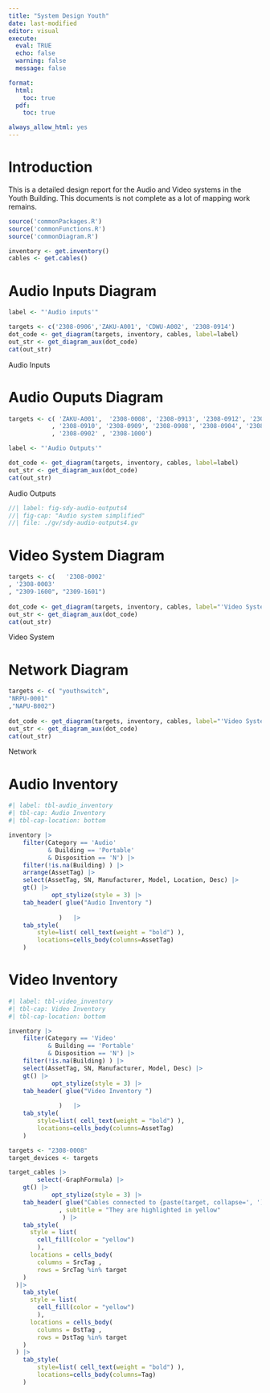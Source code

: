 ```yaml
---
title: "System Design Youth"
date: last-modified
editor: visual
execute: 
  eval: TRUE
  echo: false
  warning: false
  message: false

format:
  html:
    toc: true
  pdf:
    toc: true

always_allow_html: yes  
---
```


# Introduction

This is a detailed design report for the Audio and Video systems in the Youth Building. This documents is not complete as a lot of mapping work remains.

```r
source('commonPackages.R')
source('commonFunctions.R')
source('commonDiagram.R')
```

```r
inventory <- get.inventory()  
cables <- get.cables()
```

# Audio Inputs Diagram

::: {#fig-audio-inputs .cell-output-display}
```r
label <- "'Audio inputs'"

targets <- c('2308-0906','ZAKU-A001', 'CDWU-A002', '2308-0914')
dot_code <- get_diagram(targets, inventory, cables, label=label)
out_str <- get_diagram_aux(dot_code)
cat(out_str)

```
Audio Inputs
:::

# Audio Ouputs Diagram

::: {#fig-audio-outputs .cell-output-display}
```r
targets <- c( 'ZAKU-A001',  '2308-0008', '2308-0913', '2308-0912', '2308-0911'
			, '2308-0910', '2308-0909', '2308-0908', '2308-0904', '2308-0903'
			, '2308-0902' , '2308-1000')

label <- "'Audio Outputs'"

dot_code <- get_diagram(targets, inventory, cables, label=label)
out_str <- get_diagram_aux(dot_code)
cat(out_str)
```
Audio Outputs
:::

```dot
//| label: fig-sdy-audio-outputs4
//| fig-cap: "Audio system simplified"
//| file: ./gv/sdy-audio-outputs4.gv
```

# Video System Diagram

::: {#fig-video-system .cell-output-display}
```r
targets <- c(   '2308-0002'
, '2308-0003'  
, "2309-1600", "2309-1601")
 
dot_code <- get_diagram(targets, inventory, cables, label="'Video System'")
out_str <- get_diagram_aux(dot_code)
cat(out_str)
```
Video System
:::

# Network Diagram

::: {#fig-network  .cell-output-display}
```r
targets <- c( "youthswitch", 
"NRPU-0001"
,"NAPU-B002")
 
dot_code <- get_diagram(targets, inventory, cables, label="'Video System'")
out_str <- get_diagram_aux(dot_code)
cat(out_str)
```
Network
::: 

# Audio Inventory

```r
#| label: tbl-audio_inventory
#| tbl-cap: Audio Inventory
#| tbl-cap-location: bottom

inventory |>
	filter(Category == 'Audio'
		   & Building == 'Portable' 
		   & Disposition == 'N') |> 
	filter(!is.na(Building) ) |>
	arrange(AssetTag) |>
	select(AssetTag, SN, Manufacturer, Model, Location, Desc) |>
	gt() |>
			opt_stylize(style = 3) |>
	tab_header( glue("Audio Inventory ")
			   
			  )   |>
	tab_style(
		style=list( cell_text(weight = "bold") ),
		locations=cells_body(columns=AssetTag)
	)
```

# Video Inventory

```r
#| label: tbl-video_inventory
#| tbl-cap: Video Inventory
#| tbl-cap-location: bottom

inventory |>
	filter(Category == 'Video'
		   & Building == 'Portable' 
		   & Disposition == 'N') |> 
	filter(!is.na(Building) ) |>
	select(AssetTag, SN, Manufacturer, Model, Desc) |>
	gt() |>
			opt_stylize(style = 3) |>
	tab_header( glue("Video Inventory ")
			   
			  )   |>
	tab_style(
		style=list( cell_text(weight = "bold") ),
		locations=cells_body(columns=AssetTag)
	)
```

```r
targets <- "2308-0008"
target_devices <- targets
```

```r
target_cables |>	
		select(-GraphFormula) |>
	gt() |>
			opt_stylize(style = 3) |>
	tab_header( glue("Cables connected to {paste(target, collapse=', ')}") 
			  , subtitle = "They are highlighted in yellow"
			   ) |>
    tab_style(
      style = list(
        cell_fill(color = "yellow")
        ),
      locations = cells_body(
        columns = SrcTag ,
        rows = SrcTag %in% target
    )
  )|>
    tab_style(
      style = list(
        cell_fill(color = "yellow") 
        ),
      locations = cells_body(
        columns = DstTag ,
        rows = DstTag %in% target
    )
  ) |>
	tab_style(
		style=list( cell_text(weight = "bold") ),
		locations=cells_body(columns=Tag)
	)  
```
